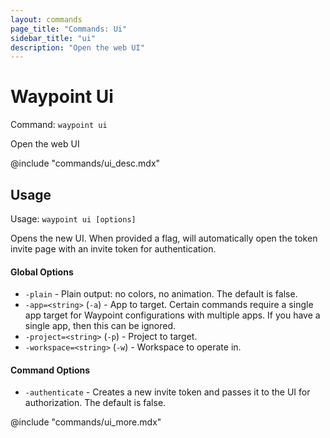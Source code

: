 ```yaml
---
layout: commands
page_title: "Commands: Ui"
sidebar_title: "ui"
description: "Open the web UI"
---
```


# Waypoint Ui

Command: `waypoint ui`

Open the web UI

@include "commands/ui_desc.mdx"

## Usage

Usage: `waypoint ui [options]`


  Opens the new UI. When provided a flag, will automatically open the
  token invite page with an invite token for authentication.

#### Global Options

- `-plain` - Plain output: no colors, no animation. The default is false.
- `-app=<string>` (`-a`) - App to target. Certain commands require a single app target for Waypoint configurations with multiple apps. If you have a single app, then this can be ignored.
- `-project=<string>` (`-p`) - Project to target.
- `-workspace=<string>` (`-w`) - Workspace to operate in.

#### Command Options

- `-authenticate` - Creates a new invite token and passes it to the UI for authorization. The default is false.

@include "commands/ui_more.mdx"
